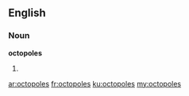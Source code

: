 ==English==

===Noun===
'''octopoles'''

# {{plural of|octopole}}

[[ar:octopoles]]
[[fr:octopoles]]
[[ku:octopoles]]
[[my:octopoles]]